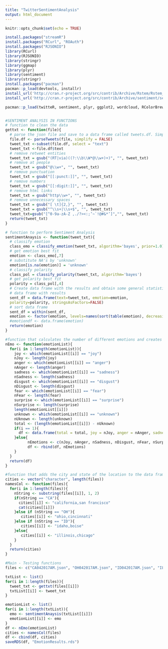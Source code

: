 ```yaml
---
title: "TwitterSentimentAnalysis"
output: html_document
---
```


```r
knitr::opts_chunk$set(echo = TRUE)
```
```r
install.packages("streamR")
install.packages("RCurl", "ROAuth")
install.packages("RJSONIO")
library(RCurl)
library(RJSONIO)
library(stringr)
library(ggmap)
library(plyr)
library(sentiment)
library(stringr)
install.packages("pacman")
pacman::p_load(devtools, installr)
install_url('http://cran.r-project.org/src/contrib/Archive/Rstem/Rstem_0.4-1.tar.gz')
install_url('http://cran.r-project.org/src/contrib/Archive/sentiment/sentiment_0.2.tar.gz')

pacman::p_load(twitteR, sentiment, plyr, ggplot2, wordcloud, RColorBrewer, httpuv, RCurl, base64enc)
```


```r



```

```r
#SENTIMENT ANALYSIS IN FUNCTIONS 
# function to clean the data 
gettxt <- function(file){
  # parse the json file and save to a data frame called tweets.df. Simplify = FALSE ensures that we include      lat/lon information in that data frame.
  file.df <- parseTweets(file, simplify = FALSE)
  tweet_txt <-subset(file.df, select = "text")
  tweet_txt <-file.df$text
  # remove retweet entities
  tweet_txt = gsub("(RT|via)((?:\\b\\W*@\\w+)+)", "", tweet_txt)
  # remove at people
  tweet_txt = gsub("@\\w+", "", tweet_txt)
  # remove punctuation
  tweet_txt = gsub("[[:punct:]]", "", tweet_txt)
  # remove numbers
  tweet_txt = gsub("[[:digit:]]", "", tweet_txt)
  # remove html links
  tweet_txt = gsub("http\\w+", "", tweet_txt)
  # remove unnecessary spaces
  tweet_txt = gsub("[ \t]{2,}", "", tweet_txt)
  tweet_txt = gsub("^\\s+|\\s+$", "", tweet_txt)
  tweet_txt=gsub("[^0-9a-zA-Z ,./?><:;’~`!@#&*’]","", tweet_txt)
  return(tweet_txt)
}
```

```r
# function to perform Sentiment Analysis
sentimentAnaysis <- function(tweet_txt){
  # classify emotion
  class_emo = classify_emotion(tweet_txt, algorithm='bayes', prior=1.0)
  # get emotion best fit
  emotion <- class_emo[,7]
  # substitute NA's by 'unknown'
  emotion[is.na(emotion)] = 'unknown'
  # classify polarity
  class_pol = classify_polarity(tweet_txt, algorithm='bayes')
  # get polarity best fit
  polarity = class_pol[,4]
  # Create data frame with the results and obtain some general statistics
  # data frame with results
  sent_df = data.frame(text=tweet_txt, emotion=emotion,
  polarity=polarity, stringsAsFactors=FALSE)
  # sort data frame
  sent_df = within(sent_df,
  emotion <- factor(emotion, levels=names(sort(table(emotion), decreasing=TRUE))))
  #emotiondf <- data.frame(emotion)
  return(emotion)
}
```

```r
#function that calculates the number of different emotions and creates a data frame
nEmo <- function(emotionList){
  for(i in 1:length(emotionList)){
    joy <- which(emotionList[[i]] == "joy")
    nJoy <- length(joy)
    anger <- which(emotionList[[i]] == "anger")
    nAnger <- length(anger)
    sadness <- which(emotionList[[i]] == "sadness")
    nSadness <- length(sadness)
    disgust <- which(emotionList[[i]] == "disgust")
    nDisgust <- length(disgust)
    fear <- which(emotionList[[i]] == "fear")
    nFear <- length(fear)
    surprise <- which(emotionList[[i]] == "surprise")
    nSurprise <- length(surprise)
    length(emotionList[[i]])
    unknown <- which(emotionList[[i]] == "unknown")
    nUknown <- length(unknown)
    total <- (length(emotionList[[i]]) - nUknown)
    if(i == 1){
      df <- data.frame(total = total, joy = nJoy, anger = nAnger, sadness = nSadness, fear = nFear, surprise = nSurprise)
    }else{
          nEmotions <- c(nJoy, nAnger, nSadness, nDisgust, nFear, nSurprise, total)
          df <- rbind(df, nEmotions)
    }
  }
  return(df)
}
```

```r
#function that adds the city and state of the location to the data frame
cities <- vector("character", length(files))
namesCol <- function(files){
  for(i in 1:length(files)){
    nString <- substring(files[[i]], 1, 2)
    if(nString == "CA"){
      cities[[i]] <- "california,san francisco"
      cat(cities[[i]])
    }else if (nString == "OH"){
       cities[[i]] <- "ohio,cincinnati"
    }else if (nString == "ID"){
       cities[[i]] <- "idaho,boise"
    }else{
       cities[[i]] <- "illinois,chicago"
    }
  }
  return(cities)
}

```

```r
#Main - Testing functions
files <- c("CA042017AM.json", "OH042017AM.json", "ID042017AM.json", "IL042017AM.json")

txtList <- list() 
for(i in 1:length(files)){
  tweet_txt <- gettxt(files[[i]])
  txtList[[i]] <- tweet_txt
}

emotionList <- list()
for(i in 1:length(txtList)){
  emo <- sentimentAnaysis(txtList[[i]])
  emotionList[[i]] <- emo
}
df <- nEmo(emotionList)
cities <- namesCol(files)
df <- cbind(df, cities)
saveRDS(df, "EmotionResults.rds")
```








